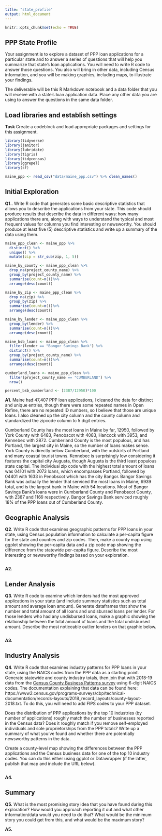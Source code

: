 ```yaml
---
title: "state_profile"
output: html_document
---
```


```r
knitr::opts_chunk$set(echo = TRUE)
```

## PPP State Profile

Your assignment is to explore a dataset of PPP loan applications for a particular state and to answer a series of questions that will help you summarize that state's loan applications. You will need to write R code to answer those questions. You also will bring in other data, including Census information, and you will be making graphics, including maps, to illustrate your findings.

The deliverable will be this R Markdown notebook and a data folder that you will receive with a state's loan application data. Place any other data you are using to answer the questions in the same data folder.

## Load libraries and establish settings

**Task** Create a codeblock and load appropriate packages and settings for this assignment.
```r
library(tidyverse)
library(janitor)
library(lubridate)
library(tigris)
library(tidycensus)
library(ggrepel)
library(sf)
```

```r
maine_ppp <- read_csv("data/maine_ppp.csv") %>% clean_names()
```

## Initial Exploration

**Q1.**. Write R code that generates some basic descriptive statistics that allows you to describe the applications from your state. This code should produce results that describe the data in different ways: how many applications there are, along with ways to understand the typical and most frequent values for columns you find interesting or newsworthy. You should produce at least five (5) descriptive statistics and write up a summary of the data using them.

```r
maine_ppp_clean <- maine_ppp %>%
  distinct() %>%
  unique() %>%
  mutate(zip = str_sub(zip, 1, 5))
```

```r
maine_by_county <- maine_ppp_clean %>%
  drop_na(project_county_name) %>%
  group_by(project_county_name) %>%
  summarise(count=n())%>%
  arrange(desc(count))

maine_by_zip <- maine_ppp_clean %>%
  drop_na(zip) %>%
  group_by(zip) %>%
  summarise(count=n())%>%
  arrange(desc(count))

maine_by_lender <- maine_ppp_clean %>%
  group_by(lender) %>%
  summarise(count=n())%>%
  arrange(desc(count))

maine_bsb_loans <- maine_ppp_clean %>%
  filter(lender == "Bangor Savings Bank") %>%
  distinct() %>%
  group_by(project_county_name) %>%
  summarise(count=n())%>%
  arrange(desc(count))

cumberland_loans <- maine_ppp_clean %>%
  filter(project_county_name == "CUMBERLAND") %>%
  nrow()

percent_bsb_cumberland <- (2387/12950)*100
```

**A1.** 
Maine had 47,407 PPP loan applications, I cleaned the data for distinct and unique entries, though there were some repeated names in Open Refine, there are no repeated ID numbers, so I believe that those are unique loans. I also cleaned up the city column and the county column and standardized the zipcode column to 5 digit entries.

Cumberland County has the most loans in Maine by far, 12950, followed by York County with 6483, Penobscot with 4083, Hancock with 3953, and Kennebec with 2872. Cumberland County is the most populous, and has Portland, the largest city in Maine, so the number of loans makes sense. York County is directly below Cumberland, with the outskirts of Portland and many coastal tourist towns. Kennebec is surprisingly low considering it features the capital city Augusta, though Augusta is the third least populous state capital. The individual zip code with the highest total amount of loans was 04101 with 2073 loans, which encompasses Portland, followed by 04401 with 1633 in Penobscot which has the city Bangor. Bangor Savings Bank was actually the lender that serviced the most loans in Maine, 6939 total, and is the largest bank in Maine with 54 locations. Most of Bangor Savings Bank's loans were in Cumberland County and Penobscot County, with 2387 and 1169 respectively. Bangor Savings Bank serviced roughly 18% of the PPP loans out of Cumberland County.

## Geographic Analysis

**Q2.** Write R code that examines geographic patterns for PPP loans in your state, using Census population information to calculate a per-capita figure for the state and counties and zip codes. Then, make a county map using ggplot showing the per-capita data and a zip code map showing the difference from the statewide per-capita figure. Describe the most interesting or newsworthy findings based on your exploration.

```r

```

**A2.** 

## Lender Analysis

**Q3.** Write R code to examine which lenders had the most approved applications in your state (and include summary statistics such as total amount and average loan amount). Generate dataframes that show the number and total amount of all loans and undisbursed loans per lender. For those lenders who had any undisbursed loans, make a graphic showing the relationship between the total amount of loans and the total undisbursed amount. Describe the most noticeable outlier lenders on that graphic below.

```r

```

**A3.** 


## Industry Analysis

**Q4.** Write R code that examines industry patterns for PPP loans in your state, using the NAICS codes from the PPP data as a starting point. Generate statewide and county industry totals, then join that with 2018-19 data from the [Census County Business Patterns survey](https://www2.census.gov/programs-surveys/cbp/datasets/2019/cbp19co.zip) using 6-digit NAICS codes. The documentation explaining that data can be found here: https://www2.census.gov/programs-surveys/cbp/technical-documentation/records-layouts/2018_record_layouts/county-layout-2018.txt. To do this, you will need to add FIPS codes to your PPP dataset.

Does the distribution of PPP applications by the top 10 industries (by number of applications) roughly match the number of businesses reported in the Census data? Does it roughly match if you remove self-employed individuals and sole proprietorships from the PPP totals? Write up a summary of what you've found and whether there are potentially newsworthy patterns in the data.

Create a county-level map showing the differences between the PPP applications and the Census business data for one of the top 10 industry codes. You can do this either using ggplot or Datawrapper (if the latter, publish that map and include the URL below).

```r

```

**A4.** 

## Summary

**Q5.** What is the most promising story idea that you have found during this exploration? How would you approach reporting it out and what other information/data would you need to do that? What would be the minimum story you could get from this, and what would be the maximum story?

**A5.**
